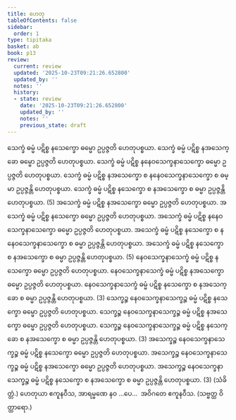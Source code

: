 ```yaml
---
title: ဟေတု
tableOfContents: false
sidebar:
  order: 1
type: tipitaka
basket: ab
book: p13
review:
  current: review
  updated: '2025-10-23T09:21:26.652800'
  updated_by: ''
  notes: ''
  history:
  - state: review
    date: '2025-10-23T09:21:26.652800'
    updated_by: ''
    notes: ''
    previous_state: draft
---
```



<ReviewStatus review={frontmatter.review} showDetails={true} />

<HypothesisAnnotation frontmatter={frontmatter} />

<DynamicBreadcrumb />

<Division number="39" book="p13" e="ch" v="40" p="189">

<Paragraph number="99" book="p13">
သေက္ခံ ဓမ္မံ ပဋိစ္စ နသေက္ခော ဓမ္မော ဥပ္ပဇ္ဇတိ ဟေတုပစ္စယာ. သေက္ခံ ဓမ္မံ ပဋိစ္စ နအသေက္ခော ဓမ္မော ဥပ္ပဇ္ဇတိ ဟေတုပစ္စယာ. သေက္ခံ ဓမ္မံ ပဋိစ္စ နနေဝသေက္ခနာသေက္ခော ဓမ္မော ဥပ္ပဇ္ဇတိ ဟေတုပစ္စယာ. သေက္ခံ ဓမ္မံ ပဋိစ္စ နအသေက္ခော စ နနေဝသေက္ခနာသေက္ခော စ ဓမ္မာ ဥပ္ပဇ္ဇန္တိ ဟေတုပစ္စယာ. သေက္ခံ ဓမ္မံ ပဋိစ္စ နသေက္ခော စ နအသေက္ခော စ ဓမ္မာ ဥပ္ပဇ္ဇန္တိ ဟေတုပစ္စယာ. (5)
</Paragraph>

<Paragraph number="100" book="p13">
အသေက္ခံ ဓမ္မံ ပဋိစ္စ နအသေက္ခော ဓမ္မော ဥပ္ပဇ္ဇတိ ဟေတုပစ္စယာ. အသေက္ခံ ဓမ္မံ ပဋိစ္စ နသေက္ခော ဓမ္မော ဥပ္ပဇ္ဇတိ ဟေတုပစ္စယာ. အသေက္ခံ ဓမ္မံ ပဋိစ္စ နနေဝသေက္ခနာသေက္ခော ဓမ္မော ဥပ္ပဇ္ဇတိ ဟေတုပစ္စယာ. အသေက္ခံ ဓမ္မံ ပဋိစ္စ နသေက္ခော စ နနေဝသေက္ခနာသေက္ခော စ ဓမ္မာ ဥပ္ပဇ္ဇန္တိ ဟေတုပစ္စယာ. အသေက္ခံ ဓမ္မံ ပဋိစ္စ နသေက္ခော စ နအသေက္ခော စ ဓမ္မာ ဥပ္ပဇ္ဇန္တိ ဟေတုပစ္စယာ. (5)
</Paragraph>

<Paragraph number="101" book="p13">
နေဝသေက္ခနာသေက္ခံ ဓမ္မံ ပဋိစ္စ နသေက္ခော ဓမ္မော ဥပ္ပဇ္ဇတိ ဟေတုပစ္စယာ. နေဝသေက္ခနာသေက္ခံ ဓမ္မံ ပဋိစ္စ နအသေက္ခော ဓမ္မော ဥပ္ပဇ္ဇတိ ဟေတုပစ္စယာ. နေဝသေက္ခနာသေက္ခံ ဓမ္မံ ပဋိစ္စ နသေက္ခော စ နအသေက္ခော စ ဓမ္မာ ဥပ္ပဇ္ဇန္တိ ဟေတုပစ္စယာ. (3)
</Paragraph>

<Paragraph number="102" book="p13">
သေက္ခဉ္စ နေဝသေက္ခနာသေက္ခဉ္စ ဓမ္မံ ပဋိစ္စ နသေက္ခော ဓမ္မော ဥပ္ပဇ္ဇတိ ဟေတုပစ္စယာ. သေက္ခဉ္စ နေဝသေက္ခနာသေက္ခဉ္စ ဓမ္မံ ပဋိစ္စ နအသေက္ခော ဓမ္မော ဥပ္ပဇ္ဇတိ ဟေတုပစ္စယာ. သေက္ခဉ္စ နေဝသေက္ခနာသေက္ခဉ္စ ဓမ္မံ ပဋိစ္စ နသေက္ခော စ နအသေက္ခော စ ဓမ္မာ ဥပ္ပဇ္ဇန္တိ ဟေတုပစ္စယာ. (3)
</Paragraph>

<Paragraph number="103" book="p13">
အသေက္ခဉ္စ နေဝသေက္ခနာသေက္ခဉ္စ ဓမ္မံ ပဋိစ္စ နသေက္ခော ဓမ္မော ဥပ္ပဇ္ဇတိ ဟေတုပစ္စယာ. အသေက္ခဉ္စ နေဝသေက္ခနာသေက္ခဉ္စ ဓမ္မံ ပဋိစ္စ နအသေက္ခော ဓမ္မော ဥပ္ပဇ္ဇတိ ဟေတုပစ္စယာ. အသေက္ခဉ္စ နေဝသေက္ခနာသေက္ခဉ္စ ဓမ္မံ ပဋိစ္စ နသေက္ခော စ နအသေက္ခော စ ဓမ္မာ ဥပ္ပဇ္ဇန္တိ ဟေတုပစ္စယာ. (3) (သံခိတ္တံ.)
</Paragraph>

<Paragraph number="104" book="p13">
ဟေတုယာ ဧကူနဝီသ, အာရမ္မဏေ နဝ …ပေ…  အဝိဂတေ ဧကူနဝီသ. (သဗ္ဗတ္ထ ဝိတ္ထာရော.)
</Paragraph>
</Division>